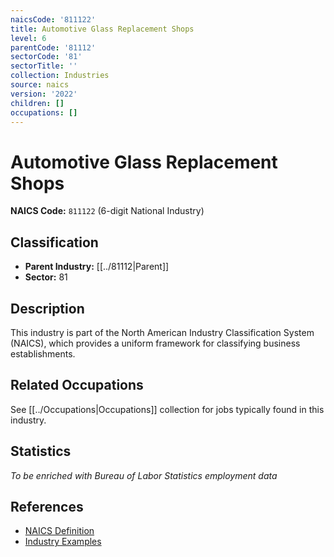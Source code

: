```yaml
---
naicsCode: '811122'
title: Automotive Glass Replacement Shops
level: 6
parentCode: '81112'
sectorCode: '81'
sectorTitle: ''
collection: Industries
source: naics
version: '2022'
children: []
occupations: []
---
```

# Automotive Glass Replacement Shops

**NAICS Code:** `811122` (6-digit National Industry)

## Classification

- **Parent Industry:** [[../81112|Parent]]
- **Sector:** 81

## Description

This industry is part of the North American Industry Classification System (NAICS), which provides a uniform framework for classifying business establishments.

## Related Occupations

See [[../Occupations|Occupations]] collection for jobs typically found in this industry.

## Statistics

*To be enriched with Bureau of Labor Statistics employment data*

## References

- [NAICS Definition](https://www.census.gov/naics/)
- [Industry Examples](https://www.census.gov/naics/2022NAICS/)
